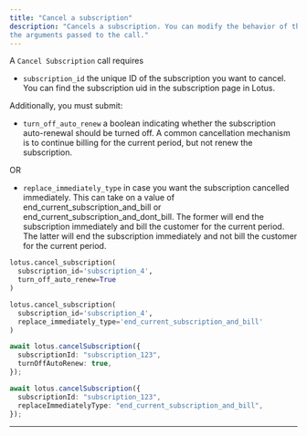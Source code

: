 ```yaml
---
title: "Cancel a subscription"
description: "Cancels a subscription. You can modify the behavior of the cancellation based on
the arguments passed to the call."
---
```


A `Cancel Subscription` call requires

- `subscription_id` the unique ID of the subscription you want to cancel. You
  can find the subscription uid in the subscription page in Lotus.

Additionally, you must submit:

- `turn_off_auto_renew` a boolean indicating whether the subscription
  auto-renewal should be turned off. A common cancellation mechanism is to
  continue billing for the current period, but not renew the subscription.

OR

- `replace_immediately_type` in case you want the subscription cancelled
  immediately. This can take on a value of end_current_subscription_and_bill or
  end_current_subscription_and_dont_bill. The former will end the subscription
  immediately and bill the customer for the current period. The latter will end
  the subscription immediately and not bill the customer for the current period.

<CodeGroup>

```py Python
lotus.cancel_subscription(
  subscription_id='subscription_4',
  turn_off_auto_renew=True
)

lotus.cancel_subscription(
  subscription_id='subscription_4',
  replace_immediately_type='end_current_subscription_and_bill'
)
```

```ts Typescript
await lotus.cancelSubscription({
  subscriptionId: "subscription_123",
  turnOffAutoRenew: true,
});

await lotus.cancelSubscription({
  subscriptionId: "subscription_123",
  replaceImmediatelyType: "end_current_subscription_and_bill",
});
```

</CodeGroup>

---
